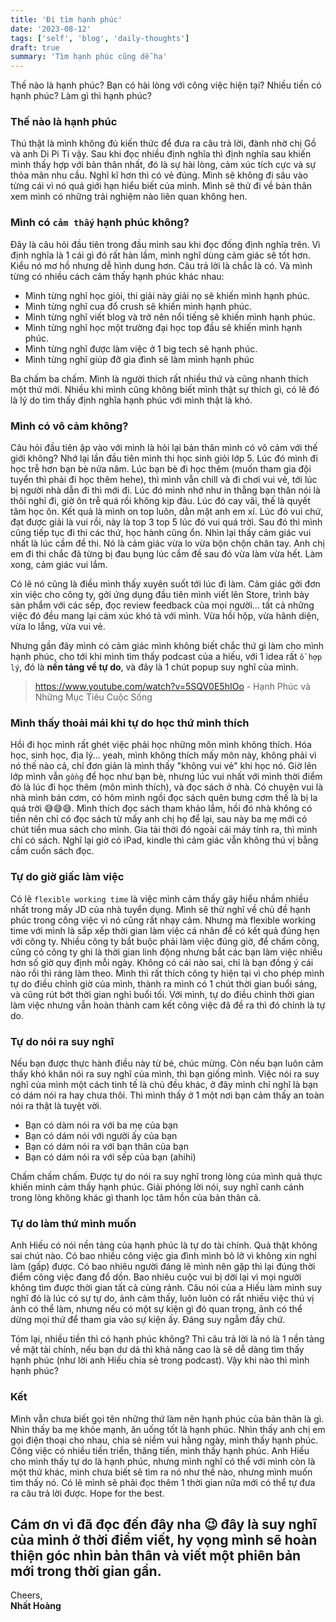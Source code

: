 ```yaml
---
title: 'Đi tìm hạnh phúc'
date: '2023-08-12'
tags: ['self', 'blog', 'daily-thoughts']
draft: true
summary: 'Tìm hạnh phúc cũng dễ ha'
---
```


Thế nào là hạnh phúc? Bạn có hài lòng với công việc hiện tại? Nhiều tiền có hạnh phúc? Làm gì thì hạnh phúc?

### Thế nào là hạnh phúc

Thú thật là mình không đủ kiến thức để đưa ra câu trả lời, đành nhờ chị Gồ và anh Di Pi Ti vậy. Sau khi đọc nhiều định nghĩa thì định nghĩa sau khiến mình thấy hợp với bản thân nhất, đó là sự hài lòng, cảm xúc tích cực và sự thỏa mãn nhu cầu. Nghĩ kĩ hơn thì có vẻ đúng. Mình sẽ không đi sâu vào từng cái vì nó quá giới hạn hiểu biết của mình. Mình sẽ thử đi về bản thân xem mình có những trải nghiệm nào liên quan không hen.

### Mình có `cảm thấy` hạnh phúc không?

Đây là câu hỏi đầu tiên trong đầu mình sau khi đọc đống định nghĩa trên. Vì định nghĩa là 1 cái gì đó rất hàn lầm, mình nghĩ dùng cảm giác sẽ tốt hơn. Kiểu nó mơ hồ nhưng dễ hình dung hơn.
Câu trả lời là chắc là có. Và mình từng có nhiều cách cảm thấy hạnh phúc khác nhau:

- Mình từng nghĩ học giỏi, thi giải này giải nọ sẽ khiến mình hạnh phúc.
- Mình từng nghĩ cua đổ crush sẽ khiến mình hạnh phúc.
- Mình từng nghĩ viết blog và trở nên nổi tiếng sẽ khiến mình hạnh phúc.
- Mình từng nghĩ học một trường đại học top đầu sẽ khiến mình hạnh phúc.
- Mình từng nghĩ được làm việc ở 1 big tech sẽ hạnh phúc.
- Mình từng nghĩ giúp đỡ gia đình sẽ làm mình hạnh phúc

Ba chấm ba chấm. Mình là người thích rất nhiều thứ và cũng nhanh thích một thứ mới. Nhiều khi mình cũng không biết mình thật sự thích gì, có lẽ đó là lý do tìm thấy định nghĩa hạnh phúc với mình thật là khó.

### Mình có vô cảm không?

Câu hỏi đầu tiên ập vào với mình là hỏi lại bản thân mình có vô cảm với thế giới không?
Nhớ lại lần đầu tiên mình thi học sinh giỏi lớp 5. Lúc đó mình đi học trễ hơn bạn bè nửa năm. Lúc bạn bè đi học thêm (muốn tham gia đội tuyển thì phải đi học thêm hehe), thì mình vẫn chill và đi chơi vui vẻ, tới lúc bị người nhà dẫn đi thì mới đi. Lúc đó mình nhớ như in thằng bạn thân nói là thôi nghỉ đi, giờ ôn trễ quá rồi không kịp đâu. Lúc đó cay vãi, thế là quyết tâm học ôn. Kết quả là mình on top luôn, dằn mặt anh em xí. Lúc đó vui chứ, đạt được giải là vui rồi, này là top 3 top 5 lúc đó vui quá trời. Sau đó thì mình cũng tiếp tục đi thi các thứ, học hành cũng ổn. Nhìn lại thấy cảm giác vui nhất là lúc cầm đề thi. Nó là cảm giác vừa lo vừa bộn chộn chân tay. Anh chị em đi thi chắc đã từng bị đau bụng lúc cầm đề sau đó vừa làm vừa hết. Làm xong, cảm giác vui lắm.

Có lẽ nó cũng là điều mình thấy xuyên suốt tới lúc đi làm. Cảm giác gởi đơn xin việc cho công ty, gởi ứng dụng đầu tiên mình viết lên Store, trình bày sản phẩm với các sếp, đọc review feedback của mọi người... tất cả những việc đó đều mang lại cảm xúc khó tả với mình. Vừa hồi hộp, vừa hãnh diện, vừa lo lắng, vừa vui vẻ.

Nhưng gần đây mình có cảm giác mình không biết chắc thứ gì làm cho mình hạnh phúc, cho tới khi mình tìm thấy podcast của a hiếu, với 1 idea rất `ồ hợp lý`, đó là **nền tảng về tự do**, và đây là 1 chút popup suy nghĩ của mình.

> https://www.youtube.com/watch?v=5SQV0E5hIOo - Hạnh Phúc và Những Mục Tiêu Cuộc Sống

### Mình thấy thoải mái khi tự do học thứ mình thích

Hồi đi học mình rất ghét việc phải học những môn mình không thích. Hóa học, sinh học, địa lý... yeah, mình không thích mấy môn này, không phải vì nó thế nào cả, chỉ đơn giản là mình thấy "không vui vẻ" khi học nó.
Giờ lên lớp mình vẫn `gồng` để học như bạn bè, nhưng lúc vui nhất với mình thời điểm đó là lúc đi học thêm (môn mình thích), và đọc sách ở nhà. Có chuyện vui là nhà mình bán cơm, có hôm mình ngồi đọc sách quên bưng cơm thế là bị la quá trời 😅😅😅. Mình thích đọc sách tham khảo lắm, hồi đó nhà không có tiền nên chỉ có đọc sách từ mấy anh chị họ để lại, sau này ba mẹ mới có chút tiền mua sách cho mình. Gia tài thời đó ngoài cái máy tính ra, thì mình chỉ có sách. Nghĩ lại giờ có iPad, kindle thì cảm giác vẫn không thú vị bằng cầm cuốn sách đọc.

### Tự do giờ giấc làm việc

Có lẽ `flexible working time` là việc mình cảm thấy gây hiểu nhầm nhiều nhất trong mấy JD của nhà tuyển dụng. Mình sẽ thử nghĩ về chủ đề hạnh phúc trong công việc vì nó cũng rất nhạy cảm. Nhưng mà flexible working time với mình là sắp xếp thời gian làm việc cá nhân để có kết quả đúng hẹn với công ty. Nhiều công ty bắt buộc phải làm việc đúng giờ, để chấm công, cũng có công ty ghi là thời gian linh động nhưng bắt các bạn làm việc nhiều hơn số giờ quy định mỗi ngày. Không có cái nào sai, chỉ là bạn đồng ý cái nào rồi thì ráng làm theo. Mình thì rất thích công ty hiện tại vì cho phép mình tự do điều chỉnh giờ của mình, thành ra mình có 1 chút thời gian buổi sáng, và cũng rút bớt thời gian nghỉ buổi tối. Với mình, tự do điều chỉnh thời gian làm việc nhưng vẫn hoàn thành cam kết công việc đã đề ra thì đó chính là tự do.

### Tự do nói ra suy nghĩ

Nếu bạn được thực hành điều này từ bé, chúc mừng. Còn nếu bạn luôn cảm thấy khó khăn nói ra suy nghĩ của mình, thì bạn giống mình. Việc nói ra suy nghĩ của mình một cách tinh tế là chủ đều khác, ở đây mình chỉ nghĩ là bạn có dám nói ra hay chưa thôi. Thì mình thấy ở 1 một nơi bạn cảm thấy an toàn nói ra thật là tuyệt vời.

- Bạn có dàm nói ra với ba mẹ của bạn
- Bạn có dám nói với người ấy của bạn
- Bạn có dám nói ra với bạn thân của bạn
- Bạn có dám nói ra với sếp của bạn (ahihi)

Chấm chấm chấm. Được tự do nói ra suy nghĩ trong lòng của mình quả thực khiến mình cảm thấy hạnh phúc. Giải phóng lời nói, suy nghĩ canh cánh trong lòng không khác gì thanh lọc tâm hồn của bản thân cả.

### Tự do làm thứ mình muốn

Anh Hiếu có nói nền tảng của hạnh phúc là tự do tài chính. Quả thật không sai chút nào. Có bao nhiều công việc gia đình mình bỏ lỡ vì không xin nghỉ làm (gấp) được. Có bao nhiêu người đáng lẽ mình nên gặp thì lại đúng thời điểm công việc đang đổ dồn. Bao nhiêu cuộc vui bị dời lại vì mọi người không tìm được thời gian tất cả cùng rảnh. Câu nói của a Hiếu làm mình suy nghĩ đó là lúc có sự tự do, ảnh cảm thấy, luôn luôn có rất nhiều việc thú vị ảnh có thể làm, nhưng nếu có một sự kiện gì đó quan trọng, ảnh có thể dừng mọi thứ để tham gia vào sự kiện ấy. Đáng suy ngẫm đấy chứ.

Tóm lại, nhiều tiền thì có hạnh phúc không? Thì câu trả lời là nó là 1 nền tảng về mặt tài chính, nếu bạn dư dả thì khả năng cao là sẽ dễ dàng tìm thấy hạnh phúc (như lời anh Hiếu chia sẻ trong podcast).
Vậy khi nào thì mình hạnh phúc?

### Kết

Mình vẫn chưa biết gọi tên những thứ làm nên hạnh phúc của bản thân là gì. Nhìn thấy ba mẹ khỏe mạnh, ăn uống tốt là hạnh phúc. Nhìn thấy anh chị em gọi điện thoại cho nhau, chia sẻ niềm vui hằng ngày, mình thấy hạnh phúc. Công việc có nhiều tiến triển, thăng tiến, mình thấy hạnh phúc. Anh Hiếu cho mình thấy tự do là hạnh phúc, nhưng mình nghĩ có thể với mình còn là một thứ khác, mình chưa biết sẽ tìm ra nó như thế nào, nhưng mình muốn tìm thấy nó. Có lẽ mình sẽ phải đọc thêm 1 thời gian nữa mới có thể tự đưa ra câu trả lời được. Hope for the best.

## Cám ơn vì đã đọc đến đây nha 😉 đây là suy nghĩ của mình ở thời điểm viết, hy vọng mình sẽ hoàn thiện góc nhìn bản thân và viết một phiên bản mới trong thời gian gần.

Cheers,  
**Nhất Hoàng**

